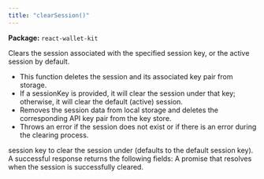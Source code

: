 ```yaml
---
title: "clearSession()"
---
```



<p><strong>Package:</strong> <code>react-wallet-kit</code></p>

<H3Bordered text="Overview" />

Clears the session associated with the specified session key, or the active session by default.

<ul>
  <li>This function deletes the session and its associated key pair from storage.</li>
  <li>If a sessionKey is provided, it will clear the session under that key; otherwise, it will clear the default (active) session.</li>
  <li>Removes the session data from local storage and deletes the corresponding API key pair from the key store.</li>
  <li>Throws an error if the session does not exist or if there is an error during the clearing process.</li>
</ul>

<H3Bordered text="Parameters" />

<ParamField body="params" type='ClearSessionParams' required={false} >
  <Expandable title="params details">
    <NestedParam parentKey="params" childKey="sessionKey" type='string' required={false}>
session key to clear the session under (defaults to the default session key).
</NestedParam>
  </Expandable>
</ParamField>

<H3Bordered text="Response" />
A successful response returns the following fields:

<ResponseField name="returns" type="void" required={true}>
  A promise that resolves when the session is successfully cleared.
</ResponseField>
